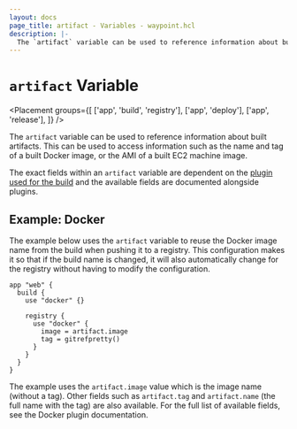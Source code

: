 ```yaml
---
layout: docs
page_title: artifact - Variables - waypoint.hcl
description: |-
  The `artifact` variable can be used to reference information about built artifacts. This can be used to access information such as the name and tag of a built Docker image, or the AMI of a built EC2 machine image.
---
```


# `artifact` Variable

<Placement
  groups={[
    ['app', 'build', 'registry'],
    ['app', 'deploy'],
    ['app', 'release'],
  ]}
/>

The `artifact` variable can be used to reference information about
built artifacts. This can be used to access information such as
the name and tag of a built Docker image, or the AMI of a built
EC2 machine image.

The exact fields within an `artifact` variable are dependent on the
[plugin used for the build](/plugins) and the available fields are
documented alongside plugins.

## Example: Docker

The example below uses the `artifact` variable to reuse the
Docker image name from the build when pushing it to a registry. This
configuration makes it so that if the build name is changed, it will
also automatically change for the registry without having to modify
the configuration.

```hcl
app "web" {
  build {
    use "docker" {}

    registry {
      use "docker" {
        image = artifact.image
        tag = gitrefpretty()
      }
    }
  }
}
```

The example uses the `artifact.image` value which is the image name
(without a tag). Other fields such as `artifact.tag` and
`artifact.name` (the full name with the tag) are also available.
For the full list of available fields, see the Docker plugin documentation.
